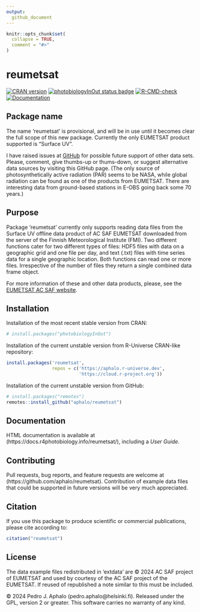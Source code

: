 ```yaml
---
output:
  github_document
---
```


```r
knitr::opts_chunk$set(
  collapse = TRUE,
  comment = "#>"
)
```

# reumetsat

<!-- badges: start -->
[![CRAN version](https://www.r-pkg.org/badges/version-last-release/reumetsat)](https://cran.r-project.org/package=reumetsat) 
<!-- [![cran checks](https://badges.cranchecks.info/worst/reumetsat.svg)](https://cran.r-project.org/web/checks/check_results_reumetsat.html) -->
[![photobiologyInOut status badge](https://aphalo.r-universe.dev/badges/reumetsat)](https://aphalo.r-universe.dev/reumetsat)
[![R-CMD-check](https://github.com/aphalo/reumetsat/actions/workflows/R-CMD-check.yaml/badge.svg)](https://github.com/aphalo/reumetsat/actions/workflows/R-CMD-check.yaml)
[![Documentation](https://img.shields.io/badge/documentation-reumetsat-informational.svg)](https://docs.r4photobiology.info/reumetsat/)
<!-- badges: end -->
<!-- [![doi](https://img.shields.io/badge/doi-10.32614/CRAN.package.reumetsat-blue.svg)](https://doi.org/10.32614/CRAN.package.reumetsat) -->

## Package name

The name 'reumetsat' is provisional, and will be in use until it becomes clear the full scope of this new package. Currently the only EUMETSAT product supported is "Surface UV". 

I have raised issues at [GitHub](https://github.com/aphalo/reumetsat/issues) for possible future support of other data sets. Please, comment, give thumbs-up or thums-down, or suggest alternative data sources by visiting this GitHub page. (The only source of photosynthetically active radiation (PAR) seems to be NASA, while global radiation can be found as one of the products from EUMETSAT. There are interesting data from ground-based stations in E-OBS going back some 70 years.)

## Purpose

Package 'reumetsat' currently only supports reading data files from the Surface UV offline data product of AC SAF EUMETSAT downloaded from the server of the Finnish Meteorological Institute (FMI). Two different functions cater for two different types of files: HDF5 files with data on a geographic grid and one file per day, and text (.txt) files with time series data for a single geographic location. Both functions can read one or more files. Irrespective of the number of files they return a single combined data frame object.

For more information of these and other data products, please, see the [EUMETSAT AC SAF website](https://acsaf.org/).

## Installation

Installation of the most recent stable version from CRAN:

```r
# install.packages("photobiologyInOut")
```

Installation of the current unstable version from R-Universe CRAN-like repository:

```r
install.packages('reumetsat', 
                 repos = c('https://aphalo.r-universe.dev', 
                           'https://cloud.r-project.org'))
```

Installation of the current unstable version from GitHub:

```r
# install.packages("remotes")
remotes::install_github("aphalo/reumetsat")
```

## Documentation 

HTML documentation is available at (https://docs.r4photobiology.info/reumetsat/), including a _User Guide_.

## Contributing

Pull requests, bug reports, and feature requests are welcome at (https://github.com/aphalo/reumetsat). Contribution of example data files that could
be supported in future versions will be very much appreciated.

## Citation

If you use this package to produce scientific or commercial publications, please cite according to:

```r
citation("reumetsat")
```

## License

The data example files redistributed in 'extdata' are © 2024 AC SAF project of EUMETSAT and used by courtesy of the AC SAF project of the EUMETSAT. If reused of republished a note similar to this must be included. 

© 2024 Pedro J. Aphalo (pedro.aphalo@helsinki.fi). Released under the GPL, version 2 or greater. This software carries no warranty of any kind.

